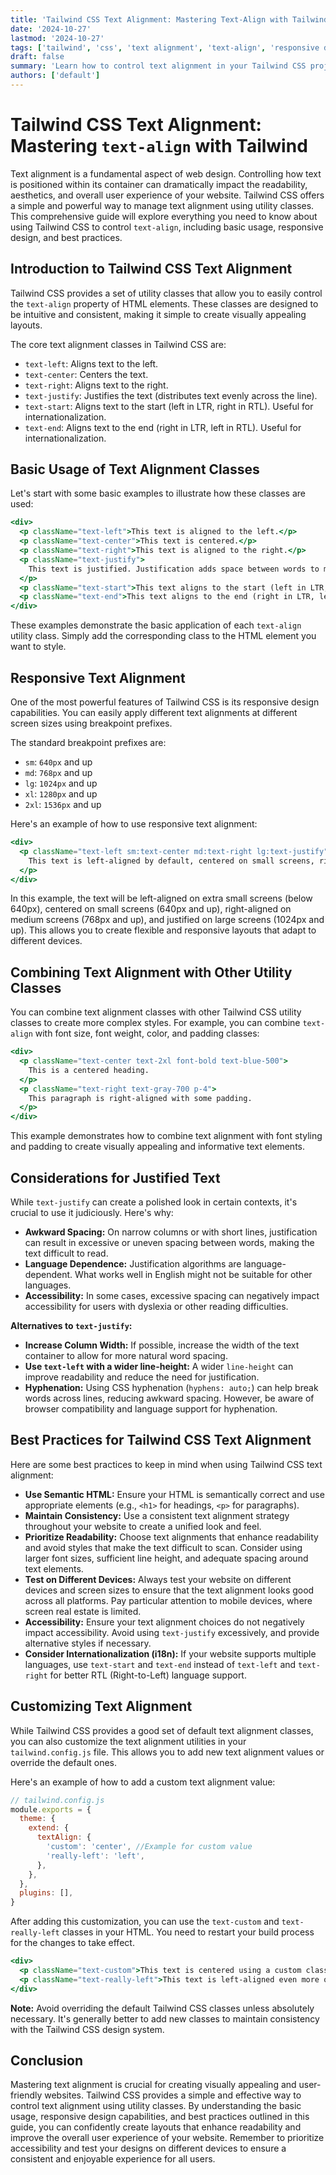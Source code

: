 ```yaml
---
title: 'Tailwind CSS Text Alignment: Mastering Text-Align with Tailwind'
date: '2024-10-27'
lastmod: '2024-10-27'
tags: ['tailwind', 'css', 'text alignment', 'text-align', 'responsive design', 'utility classes']
draft: false
summary: 'Learn how to control text alignment in your Tailwind CSS projects with ease. This comprehensive guide covers all the text-align utility classes, responsive modifiers, and best practices for creating visually appealing and accessible layouts.'
authors: ['default']
---
```


# Tailwind CSS Text Alignment: Mastering `text-align` with Tailwind

Text alignment is a fundamental aspect of web design. Controlling how text is positioned within its container can dramatically impact the readability, aesthetics, and overall user experience of your website. Tailwind CSS offers a simple and powerful way to manage text alignment using utility classes. This comprehensive guide will explore everything you need to know about using Tailwind CSS to control `text-align`, including basic usage, responsive design, and best practices.

## Introduction to Tailwind CSS Text Alignment

Tailwind CSS provides a set of utility classes that allow you to easily control the `text-align` property of HTML elements. These classes are designed to be intuitive and consistent, making it simple to create visually appealing layouts.

The core text alignment classes in Tailwind CSS are:

*   `text-left`: Aligns text to the left.
*   `text-center`: Centers the text.
*   `text-right`: Aligns text to the right.
*   `text-justify`: Justifies the text (distributes text evenly across the line).
*   `text-start`: Aligns text to the start (left in LTR, right in RTL). Useful for internationalization.
*   `text-end`: Aligns text to the end (right in LTR, left in RTL). Useful for internationalization.

## Basic Usage of Text Alignment Classes

Let's start with some basic examples to illustrate how these classes are used:

```jsx live
<div>
  <p className="text-left">This text is aligned to the left.</p>
  <p className="text-center">This text is centered.</p>
  <p className="text-right">This text is aligned to the right.</p>
  <p className="text-justify">
    This text is justified. Justification adds space between words to make all lines the same length.  It is often used in books and newspapers.  It's important to use this with caution, as it can sometimes create awkward spacing, especially on narrow columns.  This text is justified. Justification adds space between words to make all lines the same length.
  </p>
  <p className="text-start">This text aligns to the start (left in LTR, right in RTL).</p>
  <p className="text-end">This text aligns to the end (right in LTR, left in RTL).</p>
</div>
```

These examples demonstrate the basic application of each `text-align` utility class.  Simply add the corresponding class to the HTML element you want to style.

## Responsive Text Alignment

One of the most powerful features of Tailwind CSS is its responsive design capabilities. You can easily apply different text alignments at different screen sizes using breakpoint prefixes.

The standard breakpoint prefixes are:

*   `sm`:  `640px` and up
*   `md`:  `768px` and up
*   `lg`:  `1024px` and up
*   `xl`:  `1280px` and up
*   `2xl`: `1536px` and up

Here's an example of how to use responsive text alignment:

```jsx live
<div>
  <p className="text-left sm:text-center md:text-right lg:text-justify">
    This text is left-aligned by default, centered on small screens, right-aligned on medium screens, and justified on large screens and above.
  </p>
</div>
```

In this example, the text will be left-aligned on extra small screens (below 640px), centered on small screens (640px and up), right-aligned on medium screens (768px and up), and justified on large screens (1024px and up).  This allows you to create flexible and responsive layouts that adapt to different devices.

## Combining Text Alignment with Other Utility Classes

You can combine text alignment classes with other Tailwind CSS utility classes to create more complex styles. For example, you can combine `text-align` with font size, font weight, color, and padding classes:

```jsx live
<div>
  <p className="text-center text-2xl font-bold text-blue-500">
    This is a centered heading.
  </p>
  <p className="text-right text-gray-700 p-4">
    This paragraph is right-aligned with some padding.
  </p>
</div>
```

This example demonstrates how to combine text alignment with font styling and padding to create visually appealing and informative text elements.

##  Considerations for Justified Text

While `text-justify` can create a polished look in certain contexts, it's crucial to use it judiciously.  Here's why:

*   **Awkward Spacing:**  On narrow columns or with short lines, justification can result in excessive or uneven spacing between words, making the text difficult to read.
*   **Language Dependence:** Justification algorithms are language-dependent.  What works well in English might not be suitable for other languages.
*   **Accessibility:**  In some cases, excessive spacing can negatively impact accessibility for users with dyslexia or other reading difficulties.

**Alternatives to `text-justify`:**

*   **Increase Column Width:** If possible, increase the width of the text container to allow for more natural word spacing.
*   **Use `text-left` with a wider line-height:** A wider `line-height` can improve readability and reduce the need for justification.
*   **Hyphenation:** Using CSS hyphenation (`hyphens: auto;`) can help break words across lines, reducing awkward spacing.  However, be aware of browser compatibility and language support for hyphenation.

## Best Practices for Tailwind CSS Text Alignment

Here are some best practices to keep in mind when using Tailwind CSS text alignment:

*   **Use Semantic HTML:**  Ensure your HTML is semantically correct and use appropriate elements (e.g., `<h1>` for headings, `<p>` for paragraphs).
*   **Maintain Consistency:**  Use a consistent text alignment strategy throughout your website to create a unified look and feel.
*   **Prioritize Readability:** Choose text alignments that enhance readability and avoid styles that make the text difficult to scan.  Consider using larger font sizes, sufficient line height, and adequate spacing around text elements.
*   **Test on Different Devices:**  Always test your website on different devices and screen sizes to ensure that the text alignment looks good across all platforms.  Pay particular attention to mobile devices, where screen real estate is limited.
*   **Accessibility:** Ensure your text alignment choices do not negatively impact accessibility.  Avoid using `text-justify` excessively, and provide alternative styles if necessary.
*   **Consider Internationalization (i18n):** If your website supports multiple languages, use `text-start` and `text-end` instead of `text-left` and `text-right` for better RTL (Right-to-Left) language support.

## Customizing Text Alignment

While Tailwind CSS provides a good set of default text alignment classes, you can also customize the text alignment utilities in your `tailwind.config.js` file.  This allows you to add new text alignment values or override the default ones.

Here's an example of how to add a custom text alignment value:

```javascript
// tailwind.config.js
module.exports = {
  theme: {
    extend: {
      textAlign: {
        'custom': 'center', //Example for custom value
        'really-left': 'left',
      },
    },
  },
  plugins: [],
}
```

After adding this customization, you can use the `text-custom` and `text-really-left` classes in your HTML. You need to restart your build process for the changes to take effect.

```jsx live
<div>
  <p className="text-custom">This text is centered using a custom class.</p>
  <p className="text-really-left">This text is left-aligned even more obviously.</p>
</div>
```

**Note:**  Avoid overriding the default Tailwind CSS classes unless absolutely necessary.  It's generally better to add new classes to maintain consistency with the Tailwind CSS design system.

## Conclusion

Mastering text alignment is crucial for creating visually appealing and user-friendly websites. Tailwind CSS provides a simple and effective way to control text alignment using utility classes. By understanding the basic usage, responsive design capabilities, and best practices outlined in this guide, you can confidently create layouts that enhance readability and improve the overall user experience of your website. Remember to prioritize accessibility and test your designs on different devices to ensure a consistent and enjoyable experience for all users.